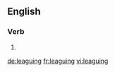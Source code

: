 ==English==

===Verb===
{{head|en|present participle}}

# {{present participle of|league|lang=en}}

[[de:leaguing]]
[[fr:leaguing]]
[[vi:leaguing]]